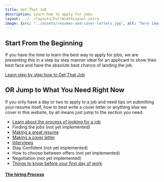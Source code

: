 ```yaml
---
title: Get That Job
description: Learn how to apply for jobs
layout: ../../layouts/FullWidthLayout.astro
image: {src: "../assets/resumes-and-cover-letters.jpg", alt: "hero image"}
---
```


## Start From the Beginning
If you have the time to learn the best way to apply for jobs, we are presenting this in a step by step manner ideal for an applicant to show their best face and have the absolute best chance of landing the job. 

[Learn step by step how to Get That Job](./hiring-process)

## OR Jump to What You Need Right Now
If you only have a day or two to apply to a job and need tips on submitting your resume itself, how to best write a cover letter or anything else we cover in this website, by all means just jump to the section you need. 

- [Learn about the process of looking for a job](./hiring-process)
- Finding the jobs (not yet implemented) 
- [Making a great resume](./resume)
- [Making a cover letter](./cover-letter)
- [Interviews](./interviews)
- Stay Confident (not yet implemented)
- How to choose between offers (not yet implemented)
- Negotiation (not yet implemented)
- [Things to know before your first day of work](./first-day)


#### [The hiring Process](./hiring-process)
